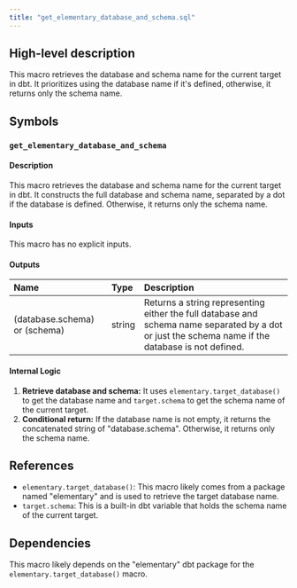 ```yaml
---
title: "get_elementary_database_and_schema.sql"
---
```


## High-level description
This macro retrieves the database and schema name for the current target in dbt. It prioritizes using the database name if it's defined, otherwise, it returns only the schema name.

## Symbols
### `get_elementary_database_and_schema`
#### Description
This macro retrieves the database and schema name for the current target in dbt. It constructs the full database and schema name, separated by a dot if the database is defined. Otherwise, it returns only the schema name.

#### Inputs
This macro has no explicit inputs.

#### Outputs
| Name | Type | Description |
|:-----|:-----|:------------|
| (database.schema) or (schema) | string | Returns a string representing either the full database and schema name separated by a dot or just the schema name if the database is not defined. |

#### Internal Logic
1. **Retrieve database and schema:** It uses `elementary.target_database()` to get the database name and `target.schema` to get the schema name of the current target.
2. **Conditional return:** If the database name is not empty, it returns the concatenated string of "database.schema". Otherwise, it returns only the schema name.

## References
- `elementary.target_database()`: This macro likely comes from a package named "elementary" and is used to retrieve the target database name.
- `target.schema`: This is a built-in dbt variable that holds the schema name of the current target.

## Dependencies
This macro likely depends on the "elementary" dbt package for the `elementary.target_database()` macro. 
